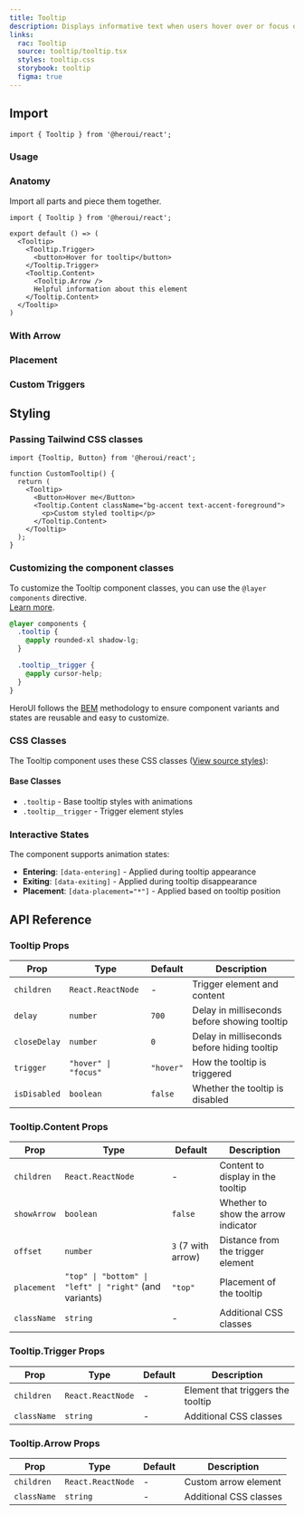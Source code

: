 ```yaml
---
title: Tooltip
description: Displays informative text when users hover over or focus on an element
links:
  rac: Tooltip
  source: tooltip/tooltip.tsx
  styles: tooltip.css
  storybook: tooltip
  figma: true
---
```


## Import

```tsx
import { Tooltip } from '@heroui/react';
```

### Usage

<ComponentPreview
  name="tooltip-basic"
/>

### Anatomy

Import all parts and piece them together.

```tsx
import { Tooltip } from '@heroui/react';

export default () => (
  <Tooltip>
    <Tooltip.Trigger>
      <button>Hover for tooltip</button>
    </Tooltip.Trigger>
    <Tooltip.Content>
      <Tooltip.Arrow />
      Helpful information about this element
    </Tooltip.Content>
  </Tooltip>
)
```

### With Arrow

<ComponentPreview
  name="tooltip-with-arrow"
/>

### Placement

<ComponentPreview
  name="tooltip-placement"
/>

### Custom Triggers

<ComponentPreview
  name="tooltip-custom-trigger"
/>

## Styling

### Passing Tailwind CSS classes

```tsx
import {Tooltip, Button} from '@heroui/react';

function CustomTooltip() {
  return (
    <Tooltip>
      <Button>Hover me</Button>
      <Tooltip.Content className="bg-accent text-accent-foreground">
        <p>Custom styled tooltip</p>
      </Tooltip.Content>
    </Tooltip>
  );
}
```

### Customizing the component classes

To customize the Tooltip component classes, you can use the `@layer components` directive.
<br/>[Learn more](https://tailwindcss.com/docs/adding-custom-styles#adding-component-classes).

```css
@layer components {
  .tooltip {
    @apply rounded-xl shadow-lg;
  }

  .tooltip__trigger {
    @apply cursor-help;
  }
}
```

HeroUI follows the [BEM](https://getbem.com/) methodology to ensure component variants and states are reusable and easy to customize.

### CSS Classes

The Tooltip component uses these CSS classes ([View source styles](https://github.com/heroui-inc/heroui/blob/v3/packages/styles/components/tooltip.css)):

#### Base Classes
- `.tooltip` - Base tooltip styles with animations
- `.tooltip__trigger` - Trigger element styles

### Interactive States

The component supports animation states:

- **Entering**: `[data-entering]` - Applied during tooltip appearance
- **Exiting**: `[data-exiting]` - Applied during tooltip disappearance
- **Placement**: `[data-placement="*"]` - Applied based on tooltip position

## API Reference

### Tooltip Props

| Prop | Type | Default | Description |
|------|------|---------|-------------|
| `children` | `React.ReactNode` | - | Trigger element and content |
| `delay` | `number` | `700` | Delay in milliseconds before showing tooltip |
| `closeDelay` | `number` | `0` | Delay in milliseconds before hiding tooltip |
| `trigger` | `"hover" \| "focus"` | `"hover"` | How the tooltip is triggered |
| `isDisabled` | `boolean` | `false` | Whether the tooltip is disabled |

### Tooltip.Content Props

| Prop | Type | Default | Description |
|------|------|---------|-------------|
| `children` | `React.ReactNode` | - | Content to display in the tooltip |
| `showArrow` | `boolean` | `false` | Whether to show the arrow indicator |
| `offset` | `number` | `3` (7 with arrow) | Distance from the trigger element |
| `placement` | `"top" \| "bottom" \| "left" \| "right"` (and variants) | `"top"` | Placement of the tooltip |
| `className` | `string` | - | Additional CSS classes |

### Tooltip.Trigger Props

| Prop | Type | Default | Description |
|------|------|---------|-------------|
| `children` | `React.ReactNode` | - | Element that triggers the tooltip |
| `className` | `string` | - | Additional CSS classes |

### Tooltip.Arrow Props

| Prop | Type | Default | Description |
|------|------|---------|-------------|
| `children` | `React.ReactNode` | - | Custom arrow element |
| `className` | `string` | - | Additional CSS classes |
